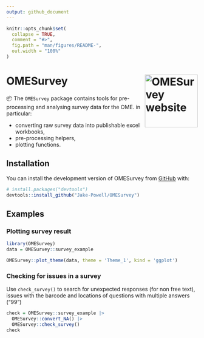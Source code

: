 ```yaml
---
output: github_document
---
```


<!-- README.md is generated from README.Rmd. Please edit that file -->

```r
knitr::opts_chunk$set(
  collapse = TRUE,
  comment = "#>",
  fig.path = "man/figures/README-",
  out.width = "100%"
)
```

# OMESurvey <a href="https://jake-powell.github.io/OMESurvey/"><img src="man/figures/logo.png" align="right" height="139" alt="OMESurvey website" /></a><!-- badges: start -->
<!-- badges: end -->

📦 The `OMESurvey` package contains tools for pre-processing and analysing survey data for the OME.  in particular:

- converting raw survey data into publishable excel workbooks,
- pre-processing helpers,
- plotting functions.

## Installation

You can install the development version of OMESurvey from [GitHub](https://github.com/) with:

``` r
# install.packages("devtools")
devtools::install_github("Jake-Powell/OMESurvey")
```

## Examples

### Plotting survey result

```r
library(OMESurvey)
data = OMESurvey::survey_example

OMESurvey::plot_theme(data, theme = 'Theme_1', kind = 'ggplot')
```

### Checking for issues in a survey

Use `check_survey()` to search for unexpected responses (for non free text), issues with the barcode and locations of questions with multiple answers ("99")

```r
check = OMESurvey::survey_example |>
  OMESurvey::convert_NA() |>
  OMESurvey::check_survey()
check
```
